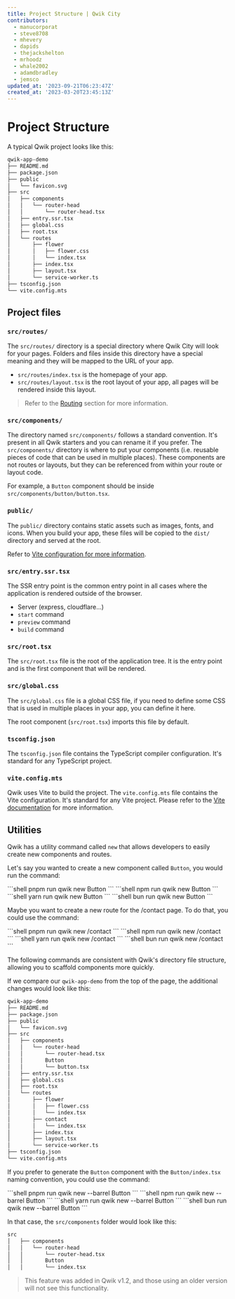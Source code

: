 ```yaml
---
title: Project Structure | Qwik City
contributors:
  - manucorporat
  - steve8708
  - mhevery
  - dapids
  - thejackshelton
  - mrhoodz
  - whale2002
  - adamdbradley
  - jemsco
updated_at: '2023-09-21T06:23:47Z'
created_at: '2023-03-20T23:45:13Z'
---
```




# Project Structure

A typical Qwik project looks like this:

```bash
qwik-app-demo
├── README.md
├── package.json
├── public
│   └── favicon.svg
├── src
│   ├── components
│   │   └── router-head
│   │       └── router-head.tsx
│   ├── entry.ssr.tsx
│   ├── global.css
│   ├── root.tsx
│   └── routes
│       ├── flower
│       │   ├── flower.css
│       │   └── index.tsx
│       ├── index.tsx
│       ├── layout.tsx
│       └── service-worker.ts
├── tsconfig.json
└── vite.config.mts
```

## Project files

### `src/routes/`

The `src/routes/` directory is a special directory where Qwik City will look for your pages. Folders and files inside this directory have a special meaning and they will be mapped to the URL of your app.

- `src/routes/index.tsx` is the homepage of your app.
- `src/routes/layout.tsx` is the root layout of your app, all pages will be rendered inside this layout.

> Refer to the [Routing](/docs/routing) section for more information.

### `src/components/`

The directory named `src/components/` follows a standard convention. It's present in all Qwik starters and you can rename it if you prefer. The `src/components/` directory is where to put your components (i.e. reusable pieces of code that can be used in multiple places). These components are not routes or layouts, but they can be referenced from within your route or layout code.


For example, a `Button` component should be inside `src/components/button/button.tsx`.

### `public/`

The `public/` directory contains static assets such as images, fonts, and icons. When you build your app, these files will be copied to the `dist/` directory and served at the root.

Refer to [Vite configuration for more information](https://vitejs.dev/guide/build.html#public-base-path).

### `src/entry.ssr.tsx`

The SSR entry point is the common entry point in all cases where the application is rendered outside of the browser.

- Server (express, cloudflare...)
- `start` command
- `preview` command
- `build` command

### `src/root.tsx`

The `src/root.tsx` file is the root of the application tree.  It is the entry point and is the first component that will be rendered.

### `src/global.css`

The `src/global.css` file is a global CSS file, if you need to define some CSS that is used in multiple places in your app, you can define it here.

The root component (`src/root.tsx`) imports this file by default.

### `tsconfig.json`

The `tsconfig.json` file contains the TypeScript compiler configuration. It's standard for any TypeScript project.

### `vite.config.mts`

Qwik uses Vite to build the project. The `vite.config.mts` file contains the Vite configuration. It's standard for any Vite project. Please refer to the [Vite documentation](https://vitejs.dev/config/) for more information.

## Utilities

Qwik has a utility command called `new` that allows developers to easily create new components and routes.

Let's say you wanted to create a new component called `Button`, you would run the command:

<PackageManagerTabs>
<span q:slot="pnpm">
```shell
pnpm run qwik new Button
```
</span>
<span q:slot="npm">
```shell
npm run qwik new Button
```
</span>
<span q:slot="yarn">
```shell
yarn run qwik new Button
```
</span>
<span q:slot="bun">
```shell
bun run qwik new Button
```
</span>
</PackageManagerTabs>

Maybe you want to create a new route for the /contact page. To do that, you could use the command:

<PackageManagerTabs>
<span q:slot="pnpm">
```shell
pnpm run qwik new /contact
```
</span>
<span q:slot="npm">
```shell
npm run qwik new /contact
```
</span>
<span q:slot="yarn">
```shell
yarn run qwik new /contact
```
</span>
<span q:slot="bun">
```shell
bun run qwik new /contact
```
</span>
</PackageManagerTabs>

The following commands are consistent with Qwik's directory file structure, allowing you to scaffold components more quickly.

If we compare our `qwik-app-demo` from the top of the page, the additional changes would look like this:

```bash
qwik-app-demo
├── README.md
├── package.json
├── public
│   └── favicon.svg
├── src
│   ├── components
│   │   └── router-head
│   │       └── router-head.tsx
│   │       Button
│   │       └── button.tsx
│   ├── entry.ssr.tsx
│   ├── global.css
│   ├── root.tsx
│   └── routes
│       ├── flower
│       │   ├── flower.css
│       │   └── index.tsx
│       ├── contact
│       │   └── index.tsx
│       ├── index.tsx
│       ├── layout.tsx
│       └── service-worker.ts
├── tsconfig.json
└── vite.config.mts
```

If you prefer to generate the `Button` component with the `Button/index.tsx` naming convention, you could use the command:

<PackageManagerTabs>
<span q:slot="pnpm">
```shell
pnpm run qwik new --barrel Button
```
</span>
<span q:slot="npm">
```shell
npm run qwik new --barrel Button
```
</span>
<span q:slot="yarn">
```shell
yarn run qwik new --barrel Button
```
</span>
<span q:slot="bun">
```shell
bun run qwik new --barrel Button
```
</span>
</PackageManagerTabs>

In that case, the `src/components` folder would look like this:
```bash
src
│   ├── components
│   │   └── router-head
│   │       └── router-head.tsx
│   │       Button
│   │       └── index.tsx
```

> This feature was added in Qwik v1.2, and those using an older version will not see this functionality.
